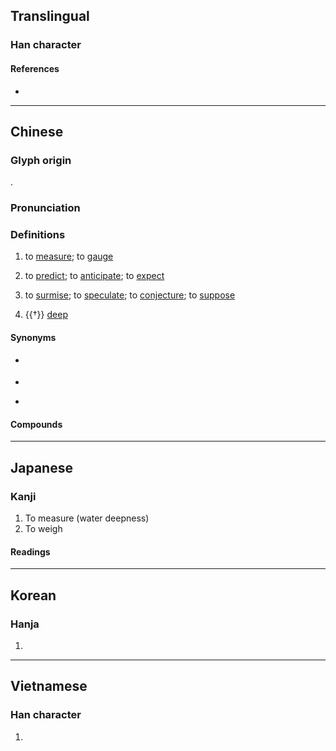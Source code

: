 {{also|测}}
{{character info}}
==Translingual==

===Han character===
{{stroke order|strokes=12}}
{{Han char|rn=85|rad=水|as=09|sn=12|four=32100|canj=EBCN|ids=⿰氵則}}

====References====
* {{Han ref|kx=0635.010|dkj=17780|dj=1041.120|hdz=31674.010|uh=6E2C|ud=28204|bh=B4FA|bd=46330}}

----

==Chinese==
{{zh-forms|s=测}}

===Glyph origin===
{{Han etym}}
{{Han compound|水|則|ls=psc|c1=s|c2=p|t1=water|alt1=氵}}.

===Pronunciation===
{{zh-pron
|m=cè
|ma=Zh-cè.ogg
|m-s=
|c=cak1,caak1
|c-t=
|g=cet6
|h=pfs=chhet;gd=cêd5
|j=cah4
|mb=chă̤
|md=cháik
|mn=xm,zz,tw:chhek/qz:chhak/qz:chhiak
|mn_note=Quanzhou: chhak - vernacular; chhiak - literary
|mn-t=cêg4
|w=4tsheq
|x=ce6
|mc=y
|oc=y
|cat=v
}}

===Definitions===
{{zh-hanzi}}

# to [[measure]]; to [[gauge]]
# {{lb|zh|literary|or|in compounds}} to [[predict]]; to [[anticipate]]; to [[expect]]
# {{lb|zh|literary|or|in compounds}} to [[surmise]]; to [[speculate]]; to [[conjecture]]; to [[suppose]]
# {{†}} [[deep]]

====Synonyms====
* {{s|to measure}} {{zh-l|測量}}
* {{s|to predict}}
{{zh-syn-saurus|意料}}
* {{s|to surmise}}
{{zh-syn-saurus|估計}}

====Compounds====
{{zh-der|猜測|測試|人心莫測|不測之淵|不測之禍|寸指測淵|心理測驗|不測風雲|兵機莫測|人心叵測|人格測驗|居心叵測|圓測|性向測驗|心懷叵測|忖測|人心難測|平面測量|叵測|事出不測|勘測|偵測|三角測量|以蠡測海|不可測|天體觀測|估測|人體計測|工程測量|不測|檢測|水準測量|測謊器|監測|禍生不測|深不可測|揣測|測驗|步測|測鉛|測出|測步器|測謊機|神鬼不測|推測|測繪|探測|玄妙莫測|測光表|窅不可測|測量學|神鬼難測|神鬼莫測|神祕莫測|神機莫測|渺不可測|測評|禍出不測|測度|測量|成就測驗|測桿|測深器|照相測量|測候|湢測|測風氣球|測定|測字|民意測驗|測量衛星|海洋觀測|持蠡測海|智力測驗|探測船|路線測量|觀測站|遙感探測|難測|自測|變化不測|蠡測|變幻莫測|高深莫測|莫測|莫測高深|鬼神莫測|鬼神不測|遙測|風雲不測|管窺蠡測|預測|變化莫測|量測|震波測勘|賣卜測字|臆測|能力測驗|險遭不測|震測|遙測技術|遙測影像|迴聲探測|變幻不測|窺測|藐不可測|觀測}}

{{zh-cat|Intermediate}}

----

==Japanese==

===Kanji===
{{ja-kanji|grade=5|rs=水09}}

# To measure (water deepness)
# To weigh

====Readings====
{{ja-readings
|goon=しき
|kanon=そく
|kun=はか-る
}}

----

==Korean==

===Hanja===
{{ko-hanja|hangeul=측|eumhun=|rv=cheuk|mr=ch'ŭk|y=chuk}}

# {{rfdef|ko|sort=水09}}

----

==Vietnamese==

===Han character===
{{vi-readings|rs=水09|reading=trắc}}

# {{rfdef|vi|sort=水09}}